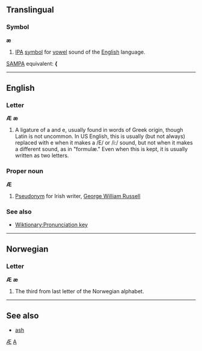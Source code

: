 ==Translingual==
===Symbol===
'''æ'''
#[[w:International_Phonetic_Alphabet|IPA]] [[symbol]] for [[vowel]] sound of the [[English]] language.
[[SAMPA]] equivalent: '''{'''

----

==English==
===Letter===
'''Æ'''  '''æ'''

# A ligature of a and e, usually found in words of Greek origin, though Latin is not uncommon.  In US English, this is usually (but not always) replaced with e when it makes a /E/ or /i:/ sound, but not when it makes a different sound, as in "formulæ."  Even when this is kept, it is usually written as two letters.

===Proper noun===
'''Æ'''

#[[pseudonym|Pseudonym]] for Irish writer, [[w:George William Russell|George William Russell]] 

===See also===
*[[Wiktionary:Pronunciation key]]
----

==Norwegian==
===Letter===
'''Æ'''  '''æ'''
#The third from last letter of the Norwegian alphabet.

----

==See also==
*[[ash]]

{{Wikipedia}}


[[Category:Latin letters|Æ]]
[[Category:IPA symbols|A]]